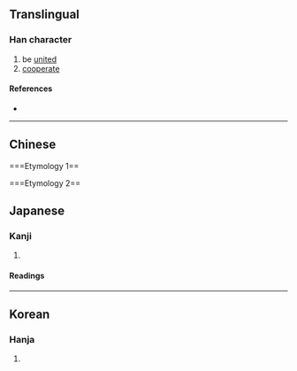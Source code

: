 {{also|協}}
{{character info}}
==Translingual==

===Han character===
{{Han char|rn=61|rad=心|as=06|sn=9|four=|canj=PKSS|ids=⿰忄劦}}

# be [[united]]
# [[cooperate]]

====References====
* {{Han ref|kx=0383.340|dkj=10535|dj=0714.100|hdz=42299.050|uh=604A|ud=24650}}

----

==Chinese==
===Etymology 1==
{{zh-see|協}}

===Etymology 2==
{{zh-see|愶}}

==Japanese==

===Kanji===
{{ja-kanji|grade=|rs=心06}}

# {{rfdef|ja|sort=心06}}

====Readings====
{{ja-readings
|goon=ぎょう<げふ, きょう<けふ
|kanon=きょう<けふ
|kun=かな-う<かな-ふ, あ-う<あ-ふ
}}

----

==Korean==

===Hanja===
{{ko-hanja|hangeul=협|eumhun=|rv=hyeop|mr=hyŏp|y=hyep}}

# {{rfdef|ko|sort=心06}}